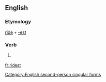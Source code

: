 ==English==

===Etymology===
[[ride]] + [[-est]]

===Verb===
{{infl|en|verb form}}

# {{archaic}} {{form of|Second-person singular simple present form of|ride}}

[[Category:English second-person singular forms]]

[[fr:ridest]]